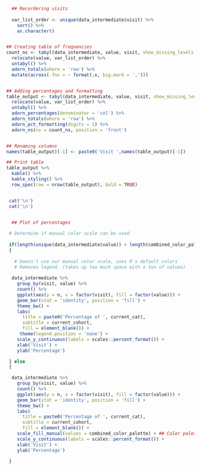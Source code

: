 ```r

  ## Recordering visits
  
  var_list_order <- unique(data_intermediate$visit) %>%
    sort() %>%
    as.character()


## Creating table of frequencies
count_ns <- tabyl(data_intermediate, value, visit, show_missing_levels = FALSE) %>%
  relocate(value, var_list_order) %>%
  untabyl() %>%
  adorn_totals(where = 'row') %>%
  mutate(across(.fns = ~ format(.x, big.mark = ',')))


## Adding percentages and formatting
table_output <- tabyl(data_intermediate, value, visit, show_missing_levels = FALSE) %>%
  relocate(value, var_list_order) %>%
  untabyl() %>%
  adorn_percentages(denominator = 'col') %>%
  adorn_totals(where = 'row') %>%
  adorn_pct_formatting(digits = 1) %>%
  adorn_ns(ns = count_ns, position = 'front')


## Renaming columns
names(table_output)[-1] <- paste0('Visit ',names(table_output)[-1])

## Print table
table_output %>%
  kable() %>%
  kable_styling() %>%
  row_spec(row = nrow(table_output), bold = TRUE)


 cat('\n')
 cat('\n')
  

  ## Plot of percentages

 # Determine if manual color scale can be used
 
 if(length(unique(data_intermediate$value)) > length(combined_color_palette))
 {
  
   # Doesn't use our manual color scale, uses R's default colors
   # Removes legend. (takes up too much space with a ton of values)
   
  data_intermediate %>%
    group_by(visit, value) %>%
    count() %>%
    ggplot(aes(y = n, x = factor(visit), fill = factor(value))) + 
    geom_bar(stat = 'identity', position = 'fill') +
    theme_bw() +
    labs(
      title = paste0('Percentage of ', current_cat),
      subtitle = current_cohort,
      fill = element_blank()) +
     theme(legend.position = 'none') +
    scale_y_continuous(labels = scales::percent_format()) +
    xlab('Visit') +
    ylab('Percentage')  

 } else 
 {

  data_intermediate %>%
    group_by(visit, value) %>%
    count() %>%
    ggplot(aes(y = n, x = factor(visit), fill = factor(value))) + 
    geom_bar(stat = 'identity', position = 'fill') +
    theme_bw() +
    labs(
      title = paste0('Percentage of ', current_cat),
      subtitle = current_cohort,
      fill = element_blank()) +
    scale_fill_manual(values = combined_color_palette) + ## Color palette that accommodates more values
    scale_y_continuous(labels = scales::percent_format()) +
    xlab('Visit') +
    ylab('Percentage')  
   
 }
   




```
